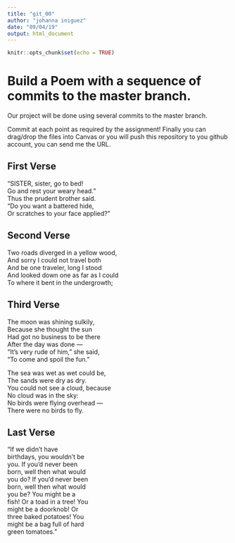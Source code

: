 ---
title: "git_00"
author: "johanna iniguez"
date: "09/04/19"
output: html_document
---

```{r setup, include=FALSE}
knitr::opts_chunk$set(echo = TRUE)
```
# Build a Poem with a sequence of commits to the master branch.
Our project will be done using several commits to the master branch.

Commit at each point as required by the assignment! Finally you can drag/drop the files into Canvas or you will push this repository to you github account, you can send me the URL.

<!-- Do not modify or change any text in "!--" bracketed areas such as this --- these are instructions to
you, if you change any of this the git program will notice it and compromise your git merging strategy !-->

## First Verse 
<!--Put the first five lines of a poem by Lewis Carrol in this section!-->
"SISTER, sister, go to bed!    
Go and rest your weary head."    
Thus the prudent brother said.  
"Do you want a battered hide,    
Or scratches to your face applied?"  

## Second Verse
<!--Put the first five lines of a poem by Robert Frost here!-->
Two roads diverged in a yellow wood,  
And sorry I could not travel both  
And be one traveler, long I stood  
And looked down one as far as I could  
To where it bent in the undergrowth;  

## Third Verse
<!--Put the first two verses of The Walrus and the Carpenter here!-->
The moon was shining sulkily,  
      Because she thought the sun  
Had got no business to be there  
      After the day was done —  
"It's very rude of him," she said,  
      "To come and spoil the fun."  

The sea was wet as wet could be,  
      The sands were dry as dry.  
You could not see a cloud, because  
      No cloud was in the sky:  
No birds were flying overhead —  
      There were no birds to fly.  

## Last Verse
<!--Put a short poem of your choice 8-20 lines,here!-->
"If we didn’t have  
birthdays, you wouldn’t be  
you. If you’d never been  
born, well then what would  
you do? If you’d never been  
born, well then what would  
you be? You might be a  
fish! Or a toad in a tree! You  
might be a doorknob! Or  
three baked potatoes! You  
might be a bag full of hard  
green tomatoes."    

